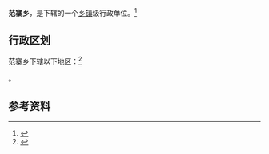 {{中国乡级行政区|37/15/25/204/000}}

'''范寨乡'''，是{{PRC admin/fullname|37/15/25/204/000|3}}下辖的一个[[乡镇|乡镇]]级行政单位。<ref>{{PRC admin/ref sgc|{{PRC admin/parent|37/15/25/204/000}}}}</ref>

== 行政区划 ==

范寨乡下辖以下地区：<ref>{{PRC admin/ref sgc|37/15/25/204/000}}</ref>

{{PRC admin/children|37/15/25/204/000}}。

== 参考资料 ==

{{reflist}}

{{行政区划小作品}}
{{PRC admin/navcat|37/15/25/204/000}}